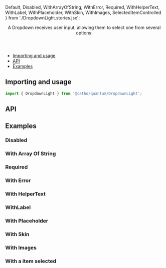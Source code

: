 <!-- Generated with scripts/create-componnent.js -->


  Default,
  Disabled,
  WithArrayOfString,
  WithError,
  Required,
  WithHelperText,
  WithLabel,
  WithPlaceholder,
  WithSkin,
  WithImages,
  SelectedItemControlled
} from './DropdownLight.stories.jsx';

<Meta title="Forms/DropdownLight" component={DropdownLight}  />

<Header title="DropdownLight">
    A Dropdown receives user input, allowing them to select one from several
    options.
    </Header>

- [Importing and usage](#importing)
- [API](#api)
- [Examples](#examples)


## <a id="importing"></a>Importing and usage

```js
import { DropdownLight } from '@catho/quantum/DropdownLight';
```

<Canvas>
  <Story story={Default} />
</Canvas>

## <a id="api"></a>API

<ArgsTable of={DropdownLight} />

## <a id="examples"></a>Examples

### Disabled

<Canvas>
  <Story story={Disabled}/>
</Canvas>

### With Array Of String

<Canvas>
  <Story story={WithArrayOfString}/>
</Canvas>

### Required

<Canvas>
  <Story story={Required}/>
</Canvas>

### With Error

<Canvas>
  <Story story={WithError}/>
</Canvas>

### With HelperText

<Canvas>
  <Story story={WithHelperText}/>
</Canvas>

### WithLabel

<Canvas>
  <Story story={WithLabel}/>
</Canvas>

### With Placeholder

<Canvas>
  <Story story={WithPlaceholder}/>
</Canvas>

### With Skin

<Canvas>
  <Story story={WithSkin}/>
</Canvas>

### With Images

<Canvas>
  <Story story={WithImages}/>
</Canvas>

### With a item selected

<Canvas>
  <Story story={SelectedItemControlled}/>
</Canvas>

